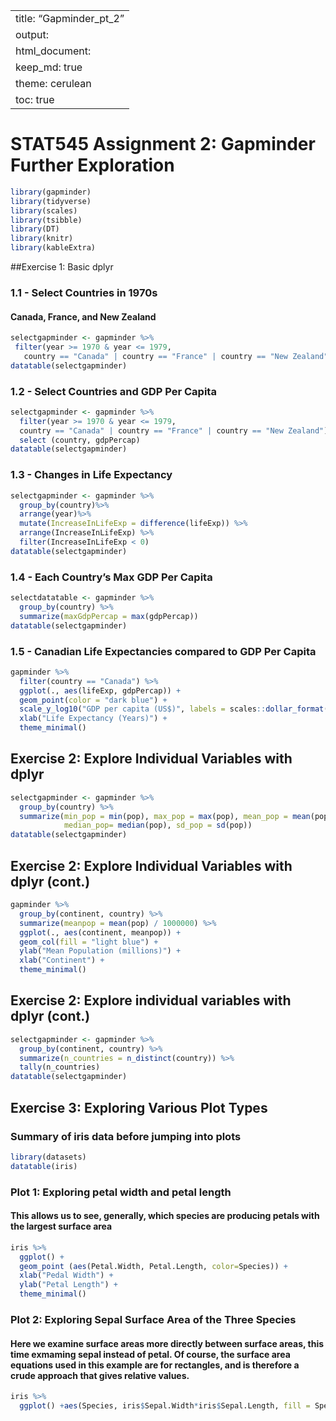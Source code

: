 
---
title: "Gapminder_pt_2"
output: 
  html_document:
    keep_md: true 
    theme: cerulean
    toc: true
---

# STAT545 Assignment 2: Gapminder Further Exploration

```r
library(gapminder)
library(tidyverse)
library(scales)
library(tsibble)
library(DT)
library(knitr)
library(kableExtra)
```

##Exercise 1: Basic dplyr

### 1.1 - Select Countries in 1970s

#### Canada, France, and New Zealand

```r
selectgapminder <- gapminder %>%
 filter(year >= 1970 & year <= 1979, 
   country == "Canada" | country == "France" | country == "New Zealand")
datatable(selectgapminder)
```

### 1.2 - Select Countries and GDP Per Capita


```r
selectgapminder <- gapminder %>%
  filter(year >= 1970 & year <= 1979, 
  country == "Canada" | country == "France" | country == "New Zealand") %>%
  select (country, gdpPercap)
datatable(selectgapminder)
```

### 1.3 - Changes in Life Expectancy

```r
selectgapminder <- gapminder %>%
  group_by(country)%>%
  arrange(year)%>%
  mutate(IncreaseInLifeExp = difference(lifeExp)) %>%
  arrange(IncreaseInLifeExp) %>%
  filter(IncreaseInLifeExp < 0)
datatable(selectgapminder)
```

### 1.4 - Each Country's Max GDP Per Capita

```r
selectdatatable <- gapminder %>% 
  group_by(country) %>%
  summarize(maxGdpPercap = max(gdpPercap))
datatable(selectgapminder)
```


### 1.5 - Canadian Life Expectancies compared to GDP Per Capita

```r
gapminder %>%
  filter(country == "Canada") %>%
  ggplot(., aes(lifeExp, gdpPercap)) +
  geom_point(color = "dark blue") + 
  scale_y_log10("GDP per capita (US$)", labels = scales::dollar_format()) +
  xlab("Life Expectancy (Years)") +
  theme_minimal()
```

## Exercise 2: Explore Individual Variables with dplyr

```r
selectgapminder <- gapminder %>%
  group_by(country) %>%
  summarize(min_pop = min(pop), max_pop = max(pop), mean_pop = mean(pop), 
            median_pop= median(pop), sd_pop = sd(pop))
datatable(selectgapminder)
```

## Exercise 2: Explore Individual Variables with dplyr (cont.)

```r
gapminder %>%
  group_by(continent, country) %>%
  summarize(meanpop = mean(pop) / 1000000) %>%
  ggplot(., aes(continent, meanpop)) +
  geom_col(fill = "light blue") +
  ylab("Mean Population (millions)") +
  xlab("Continent") +
  theme_minimal()
```

## Exercise 2: Explore individual variables with dplyr (cont.)

```r
selectgapminder <- gapminder %>%
  group_by(continent, country) %>%
  summarize(n_countries = n_distinct(country)) %>%
  tally(n_countries)
datatable(selectgapminder)
```


## Exercise 3: Exploring Various Plot Types

### Summary of iris data before jumping into plots

```r
library(datasets)
datatable(iris)
```

### Plot 1: Exploring petal width and petal length

#### This allows us to see, generally, which species are producing petals with the largest surface area

```r
iris %>%
  ggplot() +
  geom_point (aes(Petal.Width, Petal.Length, color=Species)) +
  xlab("Pedal Width") +
  ylab("Petal Length") +
  theme_minimal()
```

### Plot 2: Exploring Sepal Surface Area of the Three Species

#### Here we examine surface areas more directly between surface areas, this time exmaming sepal instead of petal. Of course, the surface area equations used in this example are for rectangles, and is therefore a crude approach that gives relative values.

```r
iris %>%
  ggplot() +aes(Species, iris$Sepal.Width*iris$Sepal.Length, fill = Species) + geom_boxplot() + ylab("Sepal Surface Area") + scale_fill_brewer(palette="RdBu") + theme_minimal()
```

